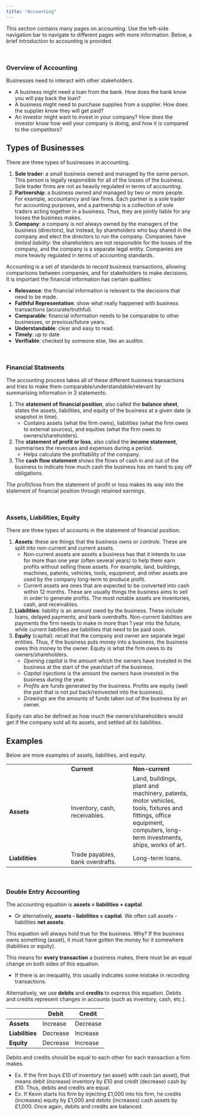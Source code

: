 ```yaml
---
title: "Accounting"
---
```


This section contains many pages on accounting. Use the left-side navigation bar to navigate to different pages with more information. Below, a brief introduction to accounting is provided.

<br />

### Overview of Accounting

Businesses need to interact with other stakeholders.

-   A business might need a loan from the bank. How does the bank know you will pay back the loan?
-   A business might need to purchase supplies from a supplier. How does the supplier know they will get paid?
-   An investor might want to invest in your company? How does the investor know how well your company is doing, and how it is compared to the competitors?

::: {.callout-note collapse="true" appearance="simple"}
## Types of Businesses

There are three types of businesses in accounting.

1.  **Sole trader**: a small business owned and managed by the same person. This person is legally responsible for all of the losses of the business. Sole trader firms are not as heavily regulated in terms of accounting.
2.  **Partnership**: a business owned and managed by two or more people. For example, accountancy and law firms. Each partner is a sole trader for accounting purposes, and a partnership is a collection of sole traders acting together in a business. Thus, they are jointly liable for any losses the business makes.
3.  **Company**: a company is not always owned by the managers of the business (directors), but instead, by shareholders who buy shared in the company and elect the directors to run the company. Companies have *limited liability*: the shareholders are not responsible for the losses of the company, and the company is a separate legal entity. Companies are more heavily regulated in terms of accounting standards.
:::

Accounting is a set of standards to record business transactions, allowing comparisons between companies, and for stakeholders to make decisions. It is important the financial information has certain qualities:

-   **Relevance**: the financial information is relevant to the decisions that need to be made.
-   **Faithful Representation**: show what really happened with business transactions (accurate/truthful).
-   **Comparable**: financial information needs to be comparable to other businesses, or previous/future years.
-   **Understandable**: clear and easy to read.
-   **Timely**: up to date
-   **Verifiable**: checked by someone else, like an auditor.

<br />

### Financial Statments

The accounting process takes all of these different business transactions and tries to make them comparable/understandable/relevant by summarising information in 3 statements:

1.  The **statement of financial position**, also called the **balance sheet**, states the assets, liabilities, and equity of the business at a given date (a snapshot in time).
    -   Contains assets (what the firm owns), liabilities (what the firm owes to external sources), and equities (what the firm owes to owners/shareholders).
2.  The **statement of profit or loss**, also called the **income statement**, summarises the revenues and expenses during a period.
    -   Helps calculate the profitability of the company.
3.  The **cash flow statement** shows the flows of cash in and out of the business to indicate how much cash the business has on hand to pay off obligations.

The profit/loss from the statement of profit or loss makes its way into the statement of financial position through retained earnings.

<br />

### Assets, Liabilities, Equity

There are three types of accounts in the statement of financial position:

1.  **Assets**: these are things that the business *owns* or *controls*. These are split into non-current and current assets.
    -   Non-current assets are assets a business has that it intends to use for more than one year (often several years) to help them earn profits without selling these assets. For example, land, buildings, machines, patents, vehicles, tools, equipment, and other assets are used by the company long-term to produce profit.
    -   Current assets are ones that are expected to be converted into cash within 12 months. These are usually things the business aims to sell in order to generate profits. The most notable assets are inventories, cash, and receivables.
2.  **Liabilities**: liability is an amount owed by the business. These include loans, delayed payments, and bank overdrafts. Non-current liabilities are payments the firm needs to make in more than 1 year into the future, while current liabilities are liabilities that need to be paid soon.
3.  **Equity** (capital): recall that the company and owner are separate legal entities. Thus, if the business puts money into a business, the business owes this money to the owner. Equity is what the firm owes to its owners/shareholders.
    -   *Opening capital* is the amount which the owners have invested in the business at the start of the year/start of the business.
    -   *Capital injections* is the amount the owners have invested in the business during the year.
    -   *Profits* are funds generated by the business. Profits are equity (well the part that is not put back/reinvested into the business).
    -   *Drawings* are the amounts of funds taken out of the business by an owner.

Equity can also be defined as how much the owners/shareholders would get if the company sold all its assets, and settled all its liabilities.

::: {.callout-note collapse="true" appearance="simple"}
## Examples

Below are more examples of assets, liabilities, and equity.

|  |  |  |
|------------------------|------------------------|------------------------|
|  | **Current** | **Non-current** |
| **Assets** | Inventory, cash, receivables. | Land, buildings, plant and machinery, patents, motor vehicles, tools, fixtures and fittings, office equipment, computers, long-term investments, ships, works of art. |
| **Liabilities** | Trade payables, bank overdrafts. | Long-term loans. |
:::

<br />

### Double Entry Accounting

The accounting equation is **assets = liabilities + capital**.

-   Or alternatively, **assets - liabilities = capital**. We often call assets - liabilities **net assets**.

This equation will always hold true for the business. Why? If the business owns something (asset), it must have gotten the money for it somewhere (liabilities or equity).

This means for **every transaction** a business makes, there must be an equal change on both sides of this equation.

-   If there is an inequality, this usually indicates some mistake in recording transactions.

Alternatively, we use **debits** and **credits** to express this equation. Debits and credits represent changes in accounts (such as inventory, cash, etc.).

|                 | Debit    | Credit   |
|-----------------|----------|----------|
| **Assets**      | Increase | Decrease |
| **Liabilities** | Decrease | Increase |
| **Equity**      | Decrease | Increase |

Debits and credits should be equal to each other for each transaction a firm makes.

-   Ex. If the firm buys £10 of inventory (an asset) with cash (an asset), that means debit (increase) inventory by £10 and credit (decrease) cash by £10. Thus, debits and credits are equal.
-   Ex. If Kevin starts his firm by injecting £1,000 into his firm, he credits (increases) equity by £1,000 and debits (increases) cash assets by £1,000. Once again, debits and credits are balanced.